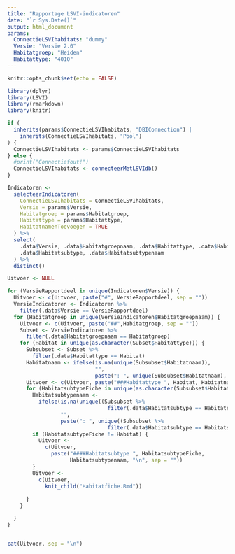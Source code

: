 ```yaml
---
title: "Rapportage LSVI-indicatoren"
date: "`r Sys.Date()`"
output: html_document
params: 
  ConnectieLSVIhabitats: "dummy"
  Versie: "Versie 2.0"
  Habitatgroep: "Heiden"
  Habitattype: "4010"
---
```


```r
knitr::opts_chunk$set(echo = FALSE)
```

```r
library(dplyr)
library(LSVI)
library(rmarkdown)
library(knitr)

```

```r

if (
  inherits(params$ConnectieLSVIhabitats, "DBIConnection") |
    inherits(ConnectieLSVIhabitats, "Pool")
) {
  ConnectieLSVIhabitats <- params$ConnectieLSVIhabitats
} else {
  #print("Connectiefout!")
  ConnectieLSVIhabitats <- connecteerMetLSVIdb()
}

Indicatoren <- 
  selecteerIndicatoren(
    ConnectieLSVIhabitats = ConnectieLSVIhabitats,
    Versie = params$Versie,
    Habitatgroep = params$Habitatgroep, 
    Habitattype = params$Habitattype,
    HabitatnamenToevoegen = TRUE
  ) %>%
  select(
    .data$Versie, .data$Habitatgroepnaam, .data$Habitattype, .data$Habitatnaam,
    .data$Habitatsubtype, .data$Habitatsubtypenaam
  ) %>%
  distinct()

```



```r

Uitvoer <- NULL

for (VersieRapportdeel in unique(Indicatoren$Versie)) {
  Uitvoer <- c(Uitvoer, paste("#", VersieRapportdeel, sep = ""))
  VersieIndicatoren <- Indicatoren %>%
    filter(.data$Versie == VersieRapportdeel)
  for (Habitatgroep in unique(VersieIndicatoren$Habitatgroepnaam)) {
    Uitvoer <- c(Uitvoer, paste("##",Habitatgroep, sep = ""))
    Subset <- VersieIndicatoren %>%
      filter(.data$Habitatgroepnaam == Habitatgroep)
    for (Habitat in unique(as.character(Subset$Habitattype))) {
      Subsubset <- Subset %>%
        filter(.data$Habitattype == Habitat)
      Habitatnaam <- ifelse(is.na(unique(Subsubset$Habitatnaam)),
                            "",
                            paste(": ", unique(Subsubset$Habitatnaam), sep = ""))
      Uitvoer <- c(Uitvoer, paste("###Habitattype ", Habitat, Habitatnaam, "\n", sep = ""))
      for (HabitatsubtypeFiche in unique(as.character(Subsubset$Habitatsubtype))) {
        Habitatsubtypenaam <- 
          ifelse(is.na(unique((Subsubset %>% 
                                filter(.data$Habitatsubtype == HabitatsubtypeFiche))$Habitatsubtypenaam)),
                 "",
                 paste(": ", unique((Subsubset %>% 
                                filter(.data$Habitatsubtype == HabitatsubtypeFiche))$Habitatsubtypenaam), sep = ""))
        if (HabitatsubtypeFiche != Habitat) {
          Uitvoer <- 
            c(Uitvoer,
              paste("####Habitatsubtype ", HabitatsubtypeFiche, 
                    Habitatsubtypenaam, "\n", sep = ""))
        }
        Uitvoer <- 
          c(Uitvoer,
            knit_child("Habitatfiche.Rmd"))
        
      }
    }

  }
}



```


```r
cat(Uitvoer, sep = "\n")
```

